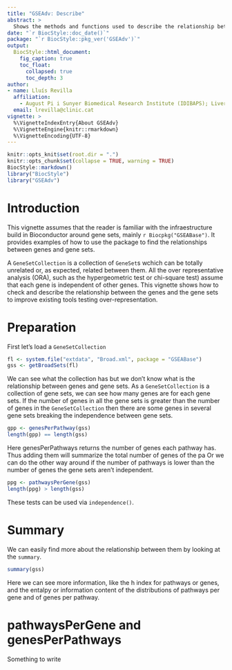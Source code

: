 ```yaml
---
title: "GSEAdv: Describe"
abstract: >
  Shows the methods and functions used to describe the relationship between genes and gene sets.
date: "`r BiocStyle::doc_date()`"
package: "`r BiocStyle::pkg_ver('GSEAdv')`"
output:
  BiocStyle::html_document:
    fig_caption: true
    toc_float:
      collapsed: true
      toc_depth: 3
author:
- name: Lluís Revilla
  affiliation: 
    - August Pi i Sunyer Biomedical Research Institute (IDIBAPS); Liver Unit, Hospital Clinic
  email: lrevilla@clinic.cat
vignette: >
  %\VignetteIndexEntry{About GSEAdv}
  %\VignetteEngine{knitr::rmarkdown}
  %\VignetteEncoding{UTF-8}  
---
```

```r
knitr::opts_knit$set(root.dir = ".")
knitr::opts_chunk$set(collapse = TRUE, warning = TRUE)
BiocStyle::markdown()
library("BiocStyle")
library("GSEAdv")
```

# Introduction

This vignette assumes that the reader is familiar with the infraestructure build in Bioconductor around gene sets, mainly `r Biocpkg("GSEABase")`. It provides examples of how to use the package to find the relationships between genes and gene sets.

A `GeneSetCollection` is a collection of `GeneSet`s wchich can be totally unrelated or, as expected, related between them. All the over representative analysis (ORA), such as the hypergeometric test or chi-square test) assume that each gene is independent of other genes. This vignette shows how to check and describe the relationship between the genes and the gene sets to improve existing tools testing over-representation.

# Preparation

First let's load a `GeneSetCollection`

```r
fl <- system.file("extdata", "Broad.xml", package = "GSEABase")
gss <- getBroadSets(fl)
```

We can see what the collection has but we don't know what is the relationship between genes and gene sets. As a `GeneSetCollection` is a collection of gene sets, we can see how many genes are for each gene sets. If the number of genes in all the gene sets is greater than the number of genes in the `GeneSetCollection` then there are some genes in several gene sets breaking the independence between gene sets.

```r
gpp <- genesPerPathway(gss)
length(gpp) == length(gss)
```

Here genesPerPathways returns the number of genes each pathway has. Thus adding them will summarize the total number of genes of the pa
Or we can do the other way around if the number of pathways is lower than the number of genes the gene sets aren't independent.

```r
ppg <- pathwaysPerGene(gss)
length(ppg) > length(gss)
```

These tests can be used via `independence()`.

# Summary

We can easily find more about the relationship between them by looking at the `summary`.

```r
summary(gss)
```

Here we can see more information, like the h index for pathways or genes, and the entalpy or information content of the distributions of pathways per gene and of genes per pathway.

# pathwaysPerGene and genesPerPathways

Something to write

